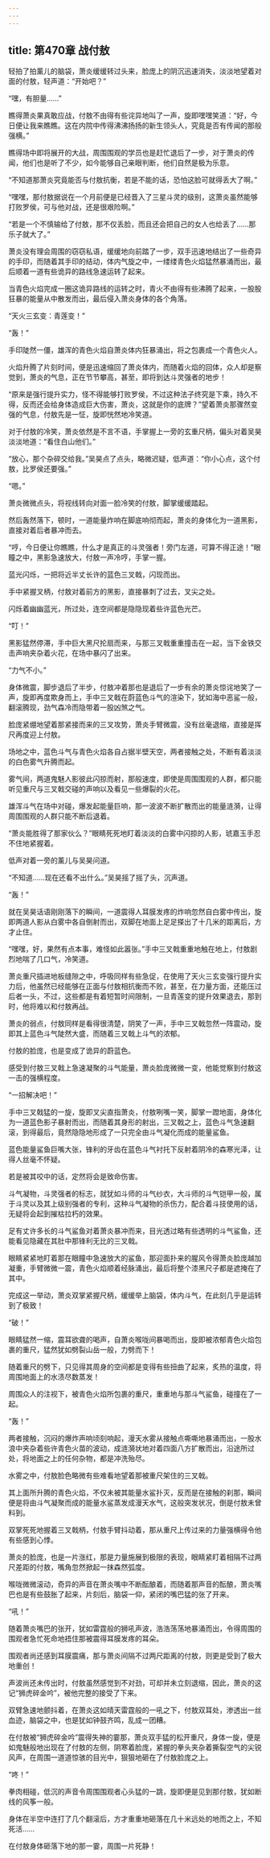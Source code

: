 ```yaml
---
---
---
```

title: 第470章 战付敖
---



轻拍了拍薰儿的脑袋，萧炎缓缓转过头来，脸庞上的阴沉迅速消失，淡淡地望着对面的付敖，轻声道：“开始吧？”

“嘿，有胆量……”

瞧得萧炎果真敢应战，付敖不由得有些诧异地叫了一声，旋即嘿嘿笑道：“好，今日便让我来瞧瞧。这在内院中传得沸沸扬扬的新生领头人，究竟是否有传闻的那般强横。”

瞧得场中即将展开的大战，周围围观的学员也是赶忙退后了一步，对于萧炎的传闻，他们也是听了不少，如今能够自己亲眼判断，他们自然是极为乐意。

“不知道那萧炎究竟能否与付敖抗衡，若是不能的话，恐怕这脸可就得丢大了啊。”

“嘿嘿，那付敖据说在一个月前便是已经晋入了三星斗灵的级别，这萧炎虽然能够打败罗侯，可与他对战，还是很艰险啊。”

“若是一个不慎输给了付敖，那不仅丢脸，而且还会把自己的女人也给丢了……那乐子就大了。”

萧炎没有理会周围的窃窃私语，缓缓地向前踏了一步，双手迅速地结出了一些奇异的手印，而随着其手印的结动，体内气旋之中，一缕缕青色火焰猛然暴涌而出，最后顺着一道有些诡异的路线急速运转了起来。

当青色火焰完成一圈这诡异路线的运转之时，青火不由得有些沸腾了起来，一股股狂暴的能量从中散发而出，最后侵入萧炎身体的各个角落。

“天火三玄变：青莲变！”

“轰！”

手印陡然一僵，雄浑的青色火焰自萧炎体内狂暴涌出，将之包裹成一个青色火人。

火焰升腾了片刻时间，便是迅速缩回了萧炎体内，而随着火焰的回体，众人却是察觉到，萧炎的气息，正在节节攀高，甚至，即将到达斗灵强者的地步！

“原来是强行提升实力，怪不得能够打败罗侯，不过这种法子终究是下乘，持久不得，反而还会给身体造成巨大伤害，萧炎，这就是你的底牌？”望着萧炎那骤然变强的气息，付敖先是一怔，旋即恍然地冷笑道。

对于付敖的冷笑，萧炎依然是不言不语，手掌握上一旁的玄重尺柄，偏头对着吴昊淡淡地道：“看住白山他们。”

“放心，那个杂碎交给我。”吴昊点了点头，略微迟疑，低声道：“你小心点，这个付敖，比罗侯还要强。”

“嗯。”

萧炎微微点头，将视线转向对面一脸冷笑的付敖，脚掌缓缓踏起。

然后轰然落下，顿时，一道能量炸响在脚底响彻而起，萧炎的身体化为一道黑影，直接对着后者暴冲而去。

“哼，今日便让你瞧瞧，什么才是真正的斗灵强者！旁门左道，可算不得正途！”眼瞳之中，黑影急速放大，付敖一声冷哼，手掌一握。

蓝光闪烁，一把将近半丈长许的蓝色三叉戟，闪现而出。

手中紧握叉柄，付敖对着前方的黑影，直接暴刺了过去，叉尖之处。

闪烁着幽幽蓝光，所过处，连空间都是隐隐现着些许蓝色光芒。

“叮！”

黑影猛然停滞，手中巨大黑尺抡扇而来，与那三叉戟重重撞击在一起，当下金铁交击声响夹杂着火花，在场中暴闪了出来。

“力气不小。”

身体微震，脚步退后了半步，付敖冲着那也是退后了一步有余的萧炎惊诧地笑了一声，旋即再度欺身而上，手中三叉戟在蔚蓝色斗气的渲染下，犹如海中恶鲨一般，翻滚腾现，劲气森冷而隐带着一股凶煞之气。

脸庞紧绷地望着那紧接而来的三叉攻势，萧炎手臂微震，没有丝毫退缩，直接是挥尺再度迎上付敖。

场地之中，蓝色斗气与青色火焰各自占据半壁天空，两者接触之处，不断有着淡淡的白色雾气升腾而起。

雾气间，两道鬼魅人影彼此闪掠而射，那般速度，即使是周围围观的人群，都只能听见重尺与三叉戟交碰的声响以及看见一些爆裂的火花。

雄浑斗气在场中对碰，爆发起能量巨响，那一波波不断扩散而出的能量涟漪，让得周围围观的人群只能不断后退着。

“萧炎能胜得了那家伙么？”眼睛死死地盯着淡淡的白雾中闪掠的人影，琥嘉玉手忍不住地紧握着。

低声对着一旁的薰儿与吴昊问道。

“不知道……现在还看不出什么。”吴昊摇了摇了头，沉声道。

“轰！”

就在吴昊话语刚刚落下的瞬间，一道震得人耳膜发疼的炸响忽然自白雾中传出，旋即两道人影从白雾中各自倒射而出，双脚在地面上足足搽出了十几米的距离后，方才止住。

“嘿嘿，好，果然有点本事，难怪如此嚣张。”手中三叉戟重重地触在地上，付敖剧烈地喘了几口气，冷笑道。

萧炎重尺插进地板缝隙之中，呼吸同样有些急促，在使用了天火三玄变强行提升实力后，他虽然已经能够在正面与付敖相抗衡而不败，甚至，在力量方面，还能压过后者一头，不过，这些都是有着短暂时间限制，一旦青莲变的提升效果退去，那到时，他将难以和付敖再战。

萧炎的弱点，付敖同样是看得很清楚，阴笑了一声，手中三叉戟忽然一阵震动，旋即其上蓝色斗气陡然大盛，而随着三叉戟上斗气的浓郁。

付敖的脸庞，也是变成了诡异的蔚蓝色。

感受到付敖三叉戟上急速凝聚的斗气能量，萧炎脸庞微微一变，他能觉察到付敖这一击的强横程度。

“一招解决吧！”

手中三叉戟猛的一旋，旋即叉尖直指萧炎，付敖咧嘴一笑，脚掌一蹬地面，身体化为一道蓝色影子暴射而出，而随着其身形的射出，三叉戟之上，蓝色斗气急速翻滚，到得最后，竟然隐隐地形成了一只完全由斗气凝化而成的能量鲨鱼。

蓝色能量鲨鱼巨嘴大张，锋利的牙齿在蓝色斗气衬托下反射着阴冷的森寒光泽，让得人丝毫不怀疑。

若是被其咬中的话，定然将会是致命伤害。

斗气凝物，斗灵强者的标志，就犹如斗师的斗气纱衣，大斗师的斗气铠甲一般，属于斗灵以及其上级别强者的专利，这种斗气凝物的杀伤力，配合着斗技使用的话，无疑将会起到摧枯拉朽的效果。

足有丈许多长的斗气鲨鱼对着萧炎暴冲而来，目光透过略有些透明的斗气鲨鱼，还能看见隐藏在其肚中那锋利无比的三叉戟。

眼睛紧紧地盯着那在眼瞳中急速放大的鲨鱼，那迎面扑来的腥风令得萧炎脸庞越加凝重，手臂微微一震，青色火焰顺着经脉涌出，最后将整个漆黑尺子都是遮掩在了其中。

完成这一举动，萧炎双掌紧握尺柄，缓缓举上脑袋，体内斗气，在此刻几乎是运转到了极致！

“破！”

眼睛猛然一缩，震耳欲聋的喝声，自萧炎喉咙间暴喝而出，旋即被浓郁青色火焰包裹的重尺，猛然犹如劈裂山岳一般，力劈而下！

随着重尺的劈下，只见得其周身的空间都是变得有些扭曲了起来，炙热的温度，将周围地面上的水渍尽数蒸发！

周围众人的注视下，被青色火焰所包裹的重尺，重重地与那斗气鲨鱼，碰撞在了一起。

“轰！”

两者接触，沉闷的爆炸声响顷刻响起，漫天水雾从接触点嘶嘶地暴涌而出，一股水浪中夹杂着些许青色火苗的波动，成涟漪状地对着四面八方扩散而出，沿途所过处，将地面之上的任何杂物，都是冲洗殆尽。

水雾之中，付敖脸色略微有些难看地望着那被重尺架住的三叉戟。

其上面所升腾的青色火焰，不仅未被其能量水鲨扑灭，反而是在接触的刹那，瞬间便是将由斗气凝聚而成的能量水鲨蒸发成漫天水气，这般突发状况，倒是付敖未曾料到。

双掌死死地握着三叉戟柄，付敖手臂抖动着，那从重尺上传过来的力量强横得令他有些感到心悸。

萧炎的脸庞，也是一片涨红，那是力量施展到极限的表现，眼睛紧盯着相隔不过两尺差距的付敖，嘴角忽然掀起一抹森然弧度。

喉咙微微滚动，奇异的声音在萧炎嘴中不断酝酿着，而随着那声音的酝酿，萧炎嘴巴也是有些鼓胀了起来，片刻后，脑袋一仰，紧闭的嘴巴猛的张了开来。

“吼！”

随着萧炎嘴巴的张开，犹如雷霆般的狮吼声波，浩浩荡荡地暴涌而出，令得周围的围观者急忙死命地捂住那被震得耳膜发疼的耳朵。

围观者尚还感到耳膜震痛，那与萧炎间隔不过两尺距离的付敖，则更是受到了极大地重创！

声波尚还未传出时，付敖虽然感觉到不对劲，可却并未立刻退缩，因此，萧炎的这记“狮虎碎金吟”，被他完整的接受了下来。

双臂急速地颤抖着，在萧炎这如晴天雷霆般的一吼之下，付敖双耳处，渗透出一丝血迹，脑袋之中，也是犹如钟鼓齐鸣，乱成一团糟。

在付敖被“狮虎碎金吟”震得失神的霎那，萧炎双手猛的松开重尺，身体一旋，便是如鬼魅般地出现在了付敖的左侧，阴寒着脸庞，紧握的拳头夹杂着撕裂空气的尖锐风声，在周围一道道惊骇的目光中，狠狠地砸在了付敖脸庞之上。

“咚！”

拳肉相碰，低沉的声音令周围围观者心头猛的一跳，旋即便是见到那付敖，犹如断线的风筝一般。

身体在半空中连打了几个翻滚后，方才重重地砸落在几十米远处的地而之上，不知死活……

在付敖身体砸落下地的那一霎，周围一片死静！
